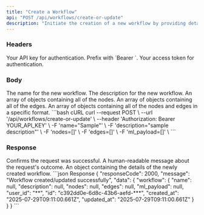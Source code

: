 ```yaml
---
title: "Create a Workflow"
api: "POST /api/workflows/create-or-update"
description: "Initiate the creation of a new workflow by providing details."
---
```


### Headers

<ParamField header="Authorization" type="string" required>
  Your API key for authentication. Prefix with `Bearer `.
</ParamField>

<ParamField header="x-access-token" type="string" required>
  Your access token for authentication.
</ParamField>

### Body

<ParamField body="name" type="string" required>
  The name for the new workflow.
</ParamField>

<ParamField body="description" type="string" required>
  The description for the new workflow.
</ParamField>

<ParamField body="nodes" type="object[]">
  An array of objects containing all of the nodes.
</ParamField>

<ParamField body="edges" type="object[]">
  An array of objects containing all of the edges.
</ParamField>

<ParamField body="ml_payload" type="object[]">
  An array of objects containing all of the nodes and edges in a specific
  format.
</ParamField>

<RequestExample>
```bash cURL
curl --request POST \
  --url '/api/workflows/create-or-update' \
  --header 'Authorization: Bearer YOUR_API_KEY' \
  -F 'name="Sample"' \
  -F 'description="sample description"' \
  -F 'nodes=[]' \
  -F 'edges=[]' \
  -F 'ml_payload=[]' \
```
</RequestExample>

### Response

<ResponseField name="responseCode" type="string">
  Confirms the request was successful.
</ResponseField>
<ResponseField name="message" type="string">
  A human-readable message about the request's outcome.
</ResponseField>
<ResponseField name="data" type="object">
  An object containing the details of the newly created workflow.
</ResponseField>

<ResponseExample>
```json Response
{
    "responseCode": 2000,
    "message": "Workflow created/updated successfully",
    "data": {
        "workflow": {
            "name": null,
            "description": null,
            "nodes": null,
            "edges": null,
            "ml_payload": null,
            "user_id": "**",
            "id": "c392dd0e-6d8c-43b6-aefd-***",
            "created_at": "2025-07-29T09:11:00.661Z",
            "updated_at": "2025-07-29T09:11:00.661Z"
        }
    }
}
```
</ResponseExample>